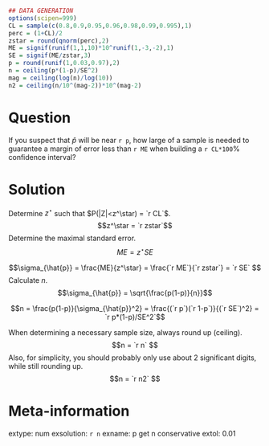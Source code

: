 ```r
## DATA GENERATION
options(scipen=999)
CL = sample(c(0.8,0.9,0.95,0.96,0.98,0.99,0.995),1)
perc = (1+CL)/2
zstar = round(qnorm(perc),2)
ME = signif(runif(1,1,10)*10^runif(1,-3,-2),1)
SE = signif(ME/zstar,3)
p = round(runif(1,0.03,0.97),2)
n = ceiling(p*(1-p)/SE^2)
mag = ceiling(log(n)/log(10))
n2 = ceiling(n/10^(mag-2))*10^(mag-2)
```

Question
========

If you suspect that $\hat{p}$ will be near `r p`, how large of a sample is needed to guarantee a margin of error less than `r ME` when building a `r CL*100`% confidence interval?


Solution
========

Determine $z^\star$ such that $P(|Z|<z^\star) = `r CL`$.
$$z^\star = `r zstar`$$
Determine the maximal standard error.
$$ME = z^\star SE $$

$$\sigma_{\hat{p}} = \frac{ME}{z^\star} = \frac{`r ME`}{`r zstar`} = `r SE` $$
Calculate $n$.
$$\sigma_{\hat{p}} = \sqrt{\frac{p(1-p)}{n}}$$

$$n = \frac{p(1-p)}{\sigma_{\hat{p}}^2} = \frac{(`r p`)(`r 1-p`)}{(`r SE`)^2} = `r p*(1-p)/SE^2`$$

When determining a necessary sample size, always round up (ceiling).
$$n = `r n` $$
Also, for simplicity, you should probably only use about 2 significant digits, while still rounding up.
$$n = `r n2` $$

Meta-information
============
extype: num
exsolution: `r n`
exname: p get n conservative
extol: 0.01
